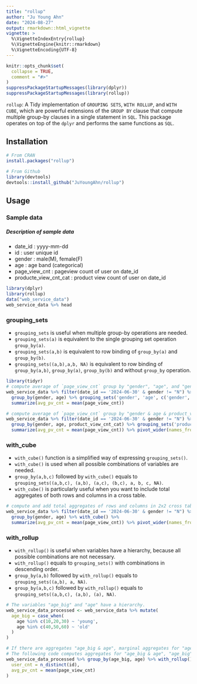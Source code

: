 ```yaml
---
title: "rollup"
author: "Ju Young Ahn"
date: "2024-08-27"
output: rmarkdown::html_vignette
vignette: >
  %\VignetteIndexEntry{rollup}
  %\VignetteEngine{knitr::rmarkdown}
  %\VignetteEncoding{UTF-8}
---
```


```r
knitr::opts_chunk$set(
  collapse = TRUE,
  comment = "#>"
)
suppressPackageStartupMessages(library(dplyr))
suppressPackageStartupMessages(library(rollup))
```
`rollup`: A Tidy implementation of `GROUPING SETS`, `WITH ROLLUP`, and `WITH CUBE`, which are powerful extensions of the `GROUP BY` clause that compute multiple group-by clauses in a single statement in `SQL`. This package operates on top of the `dplyr` and performs the same functions as `SQL`.

## Installation
```r
# From CRAN
install.packages("rollup")
 
# From Github
library(devtools)
devtools::install_github("JuYoungAhn/rollup")
```

## Usage
### Sample data
##### Description of sample data
- date_id : yyyy-mm-dd
- id : user unique id
- gender : male(M), female(F)
- age : age band (categorical)
- page_view_cnt : pageview count of user on date_id
- producte_view_cnt_cat : product view count of user on date_id
```r
library(dplyr)
library(rollup)
data("web_service_data")
web_service_data %>% head
```

### grouping_sets
- `grouping_sets` is useful when multiple group-by operations are needed.
- `grouping_sets(a)` is equivalent to the single grouping set operation `group_by(a)`.
- `grouping_sets(a,b)` is equivalent to row binding of `group_by(a)` and `group_by(b)`.
- `grouping_sets((a,b),a,b, NA)` is equivalent to row binding of `group_by(a,b)`, `group_by(a)`, `group_by(b)` and without `group_by` operation. 
```r
library(tidyr)
# compute average of `page_view_cnt` group by "gender", "age", and "gender & age", along with the overall average.
web_service_data %>% filter(date_id == '2024-06-30' & gender != "N") %>% 
  group_by(gender, age) %>% grouping_sets('gender', 'age', c('gender','age'), NA) %>% 
  summarize(avg_pv_cnt = mean(page_view_cnt))

# compute average of `page_view_cnt` group by "gender & age & product_view_cnt_cat" along with the marginal average with regard to "product_view_cnt_cat".
web_service_data %>% filter(date_id == '2024-06-30' & gender != "N") %>% 
  group_by(gender, age, product_view_cnt_cat) %>% grouping_sets('product_view_cnt_cat', c('product_view_cnt_cat', 'gender','age')) %>% 
  summarize(avg_pv_cnt = mean(page_view_cnt)) %>% pivot_wider(names_from = product_view_cnt_cat, values_from = avg_pv_cnt)
```

### with_cube
- `with_cube()` function is a simplified way of expressing `grouping_sets()`. 
- `with_cube()` is used when all possible combinations of variables are needed. 
- `group_by(a,b,c)` followed by `with_cube()` equals to `grouping_sets((a,b,c), (a,b), (a,c), (b,c), a, b, c, NA)`.
- `with_cube()` is particularly useful when you want to include total aggregates of both rows and columns in a cross table.

```r
# compute and add total aggregates of rows and columns in 2x2 cross table using the `with_cube()`
web_service_data %>% filter(date_id == '2024-06-30' & gender != "N") %>% 
  group_by(gender, age) %>% with_cube() %>% 
  summarize(avg_pv_cnt = mean(page_view_cnt)) %>% pivot_wider(names_from = age, values_from = avg_pv_cnt)
```

### with_rollup
- `with_rollup()` is useful when variables have a hierarchy, because all possible combinations are not necessary.
- `with_rollup()` equals to `grouping_sets()` with combinations in descending order.
- `group_by(a,b)` followed by `with_rollup()` equals to `grouping_sets((a,b), a, NA)`.
- `group_by(a,b,c)` followed by `with_rollup()` equals to `grouping_sets((a,b,c), (a,b), (a), NA)`.

```r
# The variables "age_big" and "age" have a hierarchy. 
web_service_data_processed <- web_service_data %>% mutate(
  age_big = case_when(
    age %in% c(10,20,30) ~ 'young',
    age %in% c(40,50,60) ~ 'old'  
  )
)

# If there are aggregates "age_big & age", marginal aggregates for "age" are not necessary.
# The following code computes aggregates for "age_big & age", "age_big", and entire data set.
web_service_data_processed %>% group_by(age_big, age) %>% with_rollup() %>% summarize(
  user_cnt = n_distinct(id),
  avg_pv_cnt = mean(page_view_cnt)
)
```
